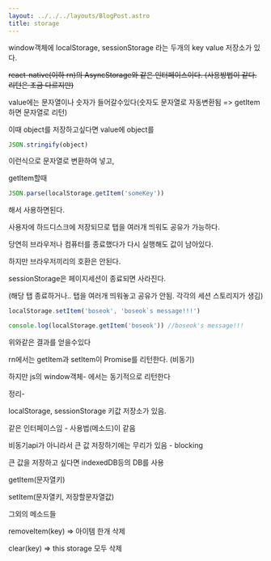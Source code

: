 ```yaml
---
layout: ../../../layouts/BlogPost.astro
title: storage
---
```


window객체에 localStorage, sessionStorage 라는 두개의 key value 저장소가 있다.

~~react-native\(이하 rn\)의 AsyncStorage와 같은 인터페이스이다. \(사용방법이 같다. 리턴은 조금 다르지만\)~~

value에는 문자열이나 숫자가 들어갈수있다\(숫자도 문자열로 자동변환됨 =&gt; getItem하면 문자열로 리턴\)

이때 object를 저장하고싶다면 value에 object를

```javascript
JSON.stringify(object)
```

이런식으로 문자열로 변환하여 넣고,

getItem할때

```javascript
JSON.parse(localStorage.getItem('someKey'))
```

해서 사용하면된다.

사용자에 하드디스크에 저장되므로 탭을 여러개 띄워도 공유가 가능하다.

당연히 브라우저나 컴퓨터를 종료했다가 다시 실행해도 값이 남아있다.

하지만 브라우저끼리의 호환은 안된다.

sessionStorage은 페이지세션이 종료되면 사라진다.

\(해당 탭 종료하거나.. 탭을 여러개 띄워놓고 공유가 안됨. 각각의 세션 스토리지가 생김\)

```javascript
localStorage.setItem('boseok', 'boseok`s message!!!') 

console.log(localStorage.getItem('boseok')) //boseok's message!!!
```

위와같은 결과를 얻을수있다

rn에서는 getItem과 setItem이 Promise를 리턴한다. \(비동기\)

하지만 js의 window객체- 에서는 동기적으로 리턴한다

정리-

localStorage, sessionStorage 키값 저장소가 있음.

같은 인터페이스임 - 사용법(메소드)이 같음

비동기api가 아니라서 큰 값 저장하기에는 무리가 있음 - blocking

큰 값을 저장하고 싶다면 indexedDB등의 DB를 사용

getItem\(문자열키\)

setItem\(문자열키, 저장할문자열값\)

그외의 메소드들

removeItem\(key\) =&gt; 아이템 한개 삭제

clear\(key\) =&gt; this storage 모두 삭제



